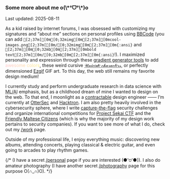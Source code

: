 ---
---

<h3 class="not-prose text-lg font-medium mb-1">
    Some more about me <span class="text-muted-foreground">o(\*°ᗜ°\*)o</span>
</h3>
<span class="not-prose text-muted-foreground text-xs">
    Last updated: 2025-08-11
</span>

As a kid raised by internet forums, I was obsessed with customizing my signatures and &ldquo;about me&rdquo; sections on personal profiles using [BBCode](https://en.wikipedia.org/wiki/BBCode) (you can add `[2;37m[[0m[0;32mimg[0m[2;37m][0mcool-images.png[2;37m[[0m/[0;32mimg[0m[2;37m][0m{:ansi}` and `[2;37m[[0m[0;32mb[0m[2;37m][0mbold text[2;37m[[0m/[0;32mb[0m[2;37m][0m{:ansi}`!). I maximized personality and expression through these [gradient generator tools](https://www.stuffbydavid.com/textcolorizer) to add <span style='color:#FFC9C9;'>a</span><span style='color:#FFCBC4;'>w</span><span style='color:#FFCEBF;'>e</span><span style='color:#FFD1BA;'>s</span><span style='color:#FFD4B5;'>o</span><span style='color:#FFD6B0;'>m</span><span style='color:#FFD9AB;'>e</span> <span style='color:#FFDFA2;'>c</span><span style='color:#FFE29D;'>o</span><span style='color:#FFE498;'>l</span><span style='color:#FFE793;'>o</span><span style='color:#FFEA8E;'>r</span><span style='color:#FFED89;'>s</span>, these weird cursive <abbr title="Unicode characters">𝒰𝓃𝒾𝒸𝑜𝒹𝑒 𝒸𝒽𝒶𝓇𝒶𝒸𝓉𝑒𝓇𝓈</abbr>, or perfectly dimensioned [Ezgif](https://ezgif.com/) GIF art. To this day, the web still remains my favorite design medium!

I currently study and perform undergraduate research in data science with <abbr title="Machine Learning and Artificial Intelligence">ML/AI</abbr> emphasis, but as a childhood dream of mine I wanted to design on the web. To that end, I moonlight as a [contractable](mailto:jason@enscribe.dev) design engineer —— I&rsquo;m currently at [OtterSec](https://osec.io) and [Hacktron](https://hacktron.ai). I am also pretty heavily involved in the cybersecurity sphere, where I write [capture-the-flag](https://en.wikipedia.org/wiki/Capture_the_flag_(cybersecurity)) security challenges and organize international competitions for [Project Sekai CTF](https://sekai.team) and the [Friendly Maltese Citizens](https://ctf.mt) (which is why the majority of my design work pertains to security companies). If you want to see more of what I do, check out my [/work](/work) page.

Outside of my professional life, I enjoy everything music: discovering new albums, attending concerts, playing classical & electric guitar, and even going to arcades to play rhythm games.

{/* (I have a secret [/personal](/personal) page if you are interested <span class="text-muted-foreground/70">(●'⩌'●)</span>). I also do amateur photography (I have another secret [/photography](/photography) page for this purpose <span class="text-muted-foreground/70">O(∩_∩)O</span>). */}